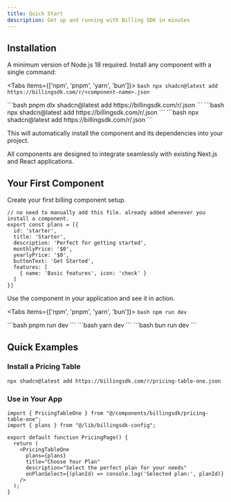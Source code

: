 ```yaml
---
title: Quick Start
description: Get up and running with Billing SDK in minutes
---
```




## Installation

A minimum version of Node.js 18 required. Install any component with a single command:

<Tabs items={['npm', 'pnpm', 'yarn', 'bun']}>
  <Tab value="npm">
    ```bash
    npx shadcn@latest add https://billingsdk.com/r/<component-name>.json
    ```
  </Tab>

  <Tab value="pnpm">
    ```bash
    pnpm dlx shadcn@latest add https://billingsdk.com/r/<component-name>.json
    ```
  </Tab>

  <Tab value="yarn">
    ```bash
    npx shadcn@latest add https://billingsdk.com/r/<component-name>.json
    ```
  </Tab>

  <Tab value="bun">
    ```bash
    npx shadcn@latest add https://billingsdk.com/r/<component-name>.json
    ```
  </Tab>
</Tabs>

This will automatically install the component and its dependencies into your project.

<Callout title="From Existing Project?">
  All components are designed to integrate seamlessly with existing Next.js and React applications.
</Callout>

## Your First Component

Create your first billing component setup.

```tsx title="lib/billingsdk-config.ts"
// no need to manually add this file. already added whenever you install a component.
export const plans = [{
  id: 'starter',
  title: 'Starter',
  description: 'Perfect for getting started',
  monthlyPrice: '$0',
  yearlyPrice: '$0',
  buttonText: 'Get Started',
  features: [
    { name: 'Basic features', icon: 'check' }
  ]
}]
```

Use the component in your application and see it in action.

<Tabs items={['npm', 'pnpm', 'yarn', 'bun']}>
  <Tab value="npm">
    ```bash
    npm run dev
    ```
  </Tab>

  <Tab value="pnpm">
    ```bash
    pnpm run dev
    ```
  </Tab>

  <Tab value="yarn">
    ```bash
    yarn dev
    ```
  </Tab>

  <Tab value="bun">
    ```bash
    bun run dev
    ```
  </Tab>
</Tabs>

## Quick Examples

### Install a Pricing Table

```bash
npx shadcn@latest add https://billingsdk.com/r/pricing-table-one.json
```

### Use in Your App

```tsx
import { PricingTableOne } from "@/components/billingsdk/pricing-table-one";
import { plans } from "@/lib/billingsdk-config";

export default function PricingPage() {
  return (
    <PricingTableOne 
      plans={plans}
      title="Choose Your Plan"
      description="Select the perfect plan for your needs"
      onPlanSelect={(planId) => console.log('Selected plan:', planId)}
    />
  );
}
```

